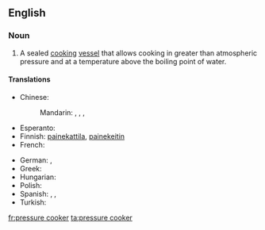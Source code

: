 {{wikipedia|pressure cooking}}
==English==

===Noun===
{{en-noun|sg=[[pressure]] [[cooker]]}}

# {{cookware}} A sealed [[cook|cooking]] [[vessel]] that allows cooking in greater than atmospheric pressure and at a temperature above the boiling point of water.

====Translations====
{{trans-top|cooking vessel}}
* Chinese:
*: Mandarin: {{t|zh|高壓鍋|sc=Hani}}, {{t|zh|高压锅|tr=gāoyāguō|sc=Hani}}, {{t|zh|壓力鍋|sc=Hani}}, {{t|zh|压力锅|tr=yālìguō|sc=Hani}}
* Esperanto: {{t|eo|premmarmito|xs=Esperanto}}
* Finnish: [[painekattila]], [[painekeitin]]
* French: {{t+|fr|cocotte-minute|f}}
{{trans-mid}}
* German: {{t+|de|Dampfkochtopf|m}}, {{t-|de|Schnellkochtopf|m}}
* Greek: {{t-|el|χύτρα ταχύτητας|f|tr=khítra takhítitas}}
* Hungarian: {{t|hu|kukta}}
* Polish: {{t|pl|szybkowar|m}}
* Spanish: {{t-|es|marmita|f}},  {{t|es|olla de presión|f}},  {{t|es|olla a presión|f}}
* Turkish: {{t|tr|düdüklü tencere}}
{{trans-bottom}}

[[fr:pressure cooker]]
[[ta:pressure cooker]]